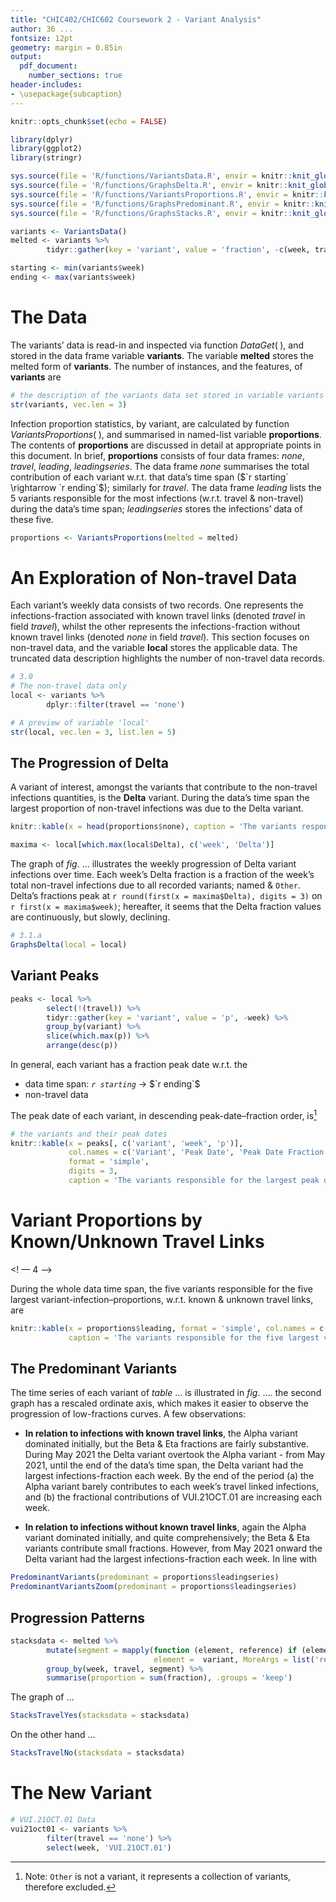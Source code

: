 ```yaml
---
title: "CHIC402/CHIC602 Coursework 2 - Variant Analysis"
author: 36 ...
fontsize: 12pt
geometry: margin = 0.85in
output: 
  pdf_document:
    number_sections: true
header-includes:
- \usepackage{subcaption}
---
```



<!--- Global Settings --->
```r
knitr::opts_chunk$set(echo = FALSE)
```

<!--- Libraries --->
```r
library(dplyr)
library(ggplot2)
library(stringr)
```

<!--- External Functions
VariantsData: Reads-in and inspects the data of variant_travel.csv
GraphsDelta: For Section 3.1a
VariantsProportions:
--->
```r
sys.source(file = 'R/functions/VariantsData.R', envir = knitr::knit_global())
sys.source(file = 'R/functions/GraphsDelta.R', envir = knitr::knit_global())
sys.source(file = 'R/functions/VariantsProportions.R', envir = knitr::knit_global())
sys.source(file = 'R/functions/GraphsPredominant.R', envir = knitr::knit_global())
sys.source(file = 'R/functions/GraphsStacks.R', envir = knitr::knit_global())
```

<!--- The data --->
```r
variants <- VariantsData()
melted <- variants %>%
        tidyr::gather(key = 'variant', value = 'fraction', -c(week, travel))

starting <- min(variants$week)
ending <- max(variants$week)
```


\textcolor[rgb]{0.3, 0.3, 0.3}{This project focuses on the analysis of the United Kingdom's genetically-typed SARS-CoV-2 infections data.  The data set summarises the weekly infections fractions of $17$ SARS-CoV-2 variants, starting $`r starting`$, and ending $`r ending`$; additionally, there's the field `Other`, each value of this field represents a pooled fraction w.r.t. (with respect to) an unknown number of unnamed variants.}

\vspace{35pt}

# The Data

The variants' data is read-in and inspected via function $DataGet(\;)$, and stored in the data frame variable **variants**.  The variable **melted** stores the melted form of **variants**.  The number of instances, and the features, of **variants**  are

\vspace{10pt}

\footnotesize

```r
# the description of the variants data set stored in variable variants
str(variants, vec.len = 3)
```

\normalsize

\vspace{10pt}

Infection proportion statistics, by variant, are calculated by function $VariantsProportions(\;)$, and summarised in named-list variable **proportions**. The contents of **proportions** are discussed in detail at appropriate points in this document.  In brief, **proportions** consists of four data frames: *none*, *travel*, *leading*, *leadingseries*.  The data frame *none* summarises the total contribution of each variant w.r.t. that data's time span ($`r starting` \rightarrow `r ending`$); similarly for *travel*.  The data frame *leading* lists the 5 variants responsible for the most infections (w.r.t. travel & non-travel) during the data's time span; *leadingseries* stores the infections' data of these five.

```r
proportions <- VariantsProportions(melted = melted)
```

\vspace{35pt}

# An Exploration of Non-travel Data

Each variant's weekly data consists of two records.  One represents the infections-fraction associated with known travel links (denoted *travel* in field $travel$), whilst the other represents the infections-fraction without known travel links (denoted *none* in field $travel$).  This section focuses on non-travel data, and the variable **local** stores the applicable data.  The truncated data description highlights the number of non-travel data records.

```r
# 3.0
# The non-travel data only
local <- variants %>%
        dplyr::filter(travel == 'none')
```

\vspace{10pt}

\footnotesize

```r
# A preview of variable 'local'
str(local, vec.len = 3, list.len = 5)
```

\normalsize

\vspace{20pt}

## The Progression of Delta

A variant of interest, amongst the variants that contribute to the non-travel infections quantities, is the **Delta** variant.  During the data's time span the largest proportion of non-travel infections was due to the Delta variant.

\vspace{10pt}

\footnotesize

```r
knitr::kable(x = head(proportions$none), caption = 'The variants responsible for the 5 largest non-travel infections proportion')
```

\normalsize

\vspace{10pt}

```r
maxima <- local[which.max(local$Delta), c('week', 'Delta')]
```

The graph of $fig. \: \ldots$ illustrates the weekly progression of Delta variant infections over time.  Each week's Delta fraction
is a fraction of the week's total non-travel infections due to all recorded variants; named & `Other`.  Delta's
fractions peak at `r round(first(x = maxima$Delta), digits = 3)` on `r first(x = maxima$week)`; hereafter, it seems that the Delta fraction values are continuously, but slowly, declining.

<!--- Weekly Delta fractions over time --->
```r
# 3.1.a
GraphsDelta(local = local)
```

\vspace{20pt}

## Variant Peaks

```r
peaks <- local %>%
        select(!(travel)) %>%
        tidyr::gather(key = 'variant', value = 'p', -week) %>%
        group_by(variant) %>%
        slice(which.max(p)) %>%
        arrange(desc(p))
```

In general, each variant has a fraction peak date w.r.t. the

* data time span: *`r starting`* $\rightarrow$ $`r ending`$
* non-travel data

The peak date of each variant, in descending peak-date--fraction order, is^[Note: `Other` is not a variant, it represents a collection of variants, therefore excluded.]

\footnotesize

```r
# the variants and their peak dates
knitr::kable(x = peaks[, c('variant', 'week', 'p')],
             col.names = c('Variant', 'Peak Date', 'Peak Date Fraction'),
             format = 'simple',
             digits = 3,
             caption = 'The variants responsible for the largest peak date fractions; w.r.t. data time span & non-travel data')
```

\normalsize

\vspace{35pt}

# Variant Proportions by Known/Unknown Travel Links
<! --- 4 --->

During the whole data time span, the five variants responsible for the five largest variant-infection--proportions, w.r.t. known & unknown travel links, are

\footnotesize

```r
knitr::kable(x = proportions$leading, format = 'simple', col.names = c('Variant', 'Proportion'),
             caption = 'The variants responsible for the five largest variant-infection--proportions w.r.t. entire data time span')
```

\normalsize

\vspace{20pt}

## The Predominant Variants
<!--- 4.1 --->

The time series of each variant of $table \: \ldots$ is illustrated in $fig. \: \ldots$.  the second graph has a rescaled ordinate axis, which makes it easier to observe the progression of low-fractions curves.  A few observations:

* **In relation to infections with known travel links**, the Alpha variant dominated initially, but the Beta & Eta fractions are fairly substantive.  During May 2021 the Delta variant overtook the Alpha variant - from May 2021, until the end of the data's time span, the Delta variant had the largest infections-fraction each week.  By the end of the period (a) the Alpha variant barely contributes to each week's travel linked infections, and (b) the fractional contributions of VUI.21OCT.01 are increasing each week.

* **In relation to infections without known travel links**, again the Alpha variant dominated initially, and quite comprehensively; the Beta & Eta variants contribute small fractions.  However, from May 2021 onward the Delta variant had the largest infections-fraction each week.  In line with

```r
PredominantVariants(predominant = proportions$leadingseries)
PredominantVariantsZoom(predominant = proportions$leadingseries)
```


\vspace{20pt}

## Progression Patterns
<!--- 4.2 & 4.3 --->

```r
stacksdata <- melted %>%
        mutate(segment = mapply(function (element, reference) if (element %in% reference) {element} else {'Other'},
                                element =  variant, MoreArgs = list('reference' = proportions$leading$variant))) %>%
        group_by(week, travel, segment) %>%
        summarise(proportion = sum(fraction), .groups = 'keep')
```

The graph of ...

```r
StacksTravelYes(stacksdata = stacksdata)
```


On the other hand ...

```r
StacksTravelNo(stacksdata = stacksdata)
```


\vspace{35pt}

# The New Variant
<!--- 5 --->

```r
# VUI.21OCT.01 Data
vui21oct01 <- variants %>%
        filter(travel == 'none') %>%
        select(week, 'VUI.21OCT.01')
```






